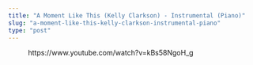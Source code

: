 ```yaml
---
title: "A Moment Like This (Kelly Clarkson) - Instrumental (Piano)"
slug: "a-moment-like-this-kelly-clarkson-instrumental-piano"
type: "post"
---
```


<!-- wp:embed {"url":"https://www.youtube.com/watch?v=kBs58NgoH_g","type":"video","providerNameSlug":"youtube","responsive":true,"className":"wp-embed-aspect-16-9 wp-has-aspect-ratio"} -->
<figure class="wp-block-embed is-type-video is-provider-youtube wp-block-embed-youtube wp-embed-aspect-16-9 wp-has-aspect-ratio"><div class="wp-block-embed__wrapper">
https://www.youtube.com/watch?v=kBs58NgoH_g
</div></figure>
<!-- /wp:embed -->